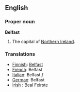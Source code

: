 ==English==

===Proper noun===
'''Belfast'''
# The capital of [[Northern Ireland]].

===Translations===
*[[Finnish]]: [[Belfast]]
*[[French]]: Belfast
*[[Italian]]: Belfast ''f''
*[[German]]: Belfast
*[[Irish]] : Beal Feirste